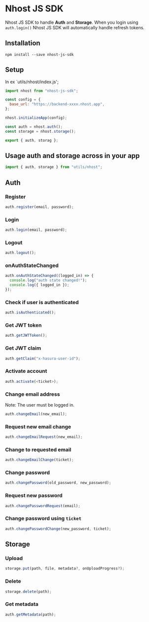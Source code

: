 # Nhost JS SDK

Nhost JS SDK to handle **Auth** and **Storage**. When you login using `auth.login()` Nhost JS SDK will automatically handle refresh tokens.

## Installation

`npm install --save nhost-js-sdk`

## Setup

In ex `utils/nhost/index.js';

```js
import nhost from "nhost-js-sdk";

const config = {
  base_url: "https://backend-xxxx.nhost.app",
};

nhost.initializeApp(config);

const auth = nhost.auth();
const storage = nhost.storage();

export { auth, storag };
```

## Usage auth and storage across in your app

```js
import { auth, storage } from "utils/nhost";
```

## Auth

### Register

```js
auth.register(email, password);
```

### Login

```js
auth.login(email, password);
```

### Logout

```js
auth.logout();
```

### onAuthStateChanged

```js
auth.onAuthStateChanged((logged_in) => {
  console.log("auth state changed!");
  console.log({ logged_in });
});
```

### Check if user is authenticated

```js
auth.isAuthenticated();
```

### Get JWT token

```js
auth.getJWTToken();
```

### Get JWT claim

```js
auth.getClaim("x-hasura-user-id");
```

### Activate account

```js
auth.activate(<ticket>);
```

### Change email address

Note: The user must be logged in.

```js
auth.changeEmail(new_email);
```

### Request new email change

```js
auth.changeEmailRequest(new_email);
```

### Change to requested email

```js
auth.changeEmailChange(ticket);
```

### Change password

```js
auth.changePassword(old_password, new_password);
```

### Request new password

```js
auth.changePasswordRequest(email);
```

### Change password using `ticket`

```js
auth.changePasswordChange(new_password, ticket);
```

## Storage

### Upload

```js
storage.put(path, file, metadata?, onUploadProgress?);
```

### Delete

```js
storage.delete(path);
```

### Get metadata

```js
auth.getMetadata(path);
```
